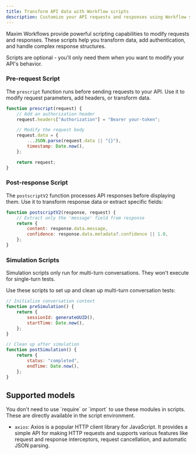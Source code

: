 ```yaml
---
title: Transform API data with Workflow scripts
description: Customize your API requests and responses using Workflow scripts
---
```


Maxim Workflows provide powerful scripting capabilities to modify requests and responses. These scripts help you transform data, add authentication, and handle complex response structures.

<Callout type="info">Scripts are optional - you'll only need them when you want to modify your API's behavior.</Callout>

### Pre-request Script

The `prescript` function runs before sending requests to your API. Use it to modify request parameters, add headers, or transform data.

```javascript
function prescript(request) {
	// Add an authorization header
	request.headers["Authorization"] = "Bearer your-token";

	// Modify the request body
	request.data = {
		...JSON.parse(request.data || "{}"),
		timestamp: Date.now(),
	};

	return request;
}
```

### Post-response Script

The `postscriptV2` function processes API responses before displaying them. Use it to transform response data or extract specific fields:

```javascript
function postscriptV2(response, request) {
	// Extract only the 'message' field from response
	return {
		content: response.data.message,
		confidence: response.data.metadata?.confidence || 1.0,
	};
}
```

### Simulation Scripts

<Callout type="info">Simulation scripts only run for multi-turn conversations. They won't execute for single-turn tests.</Callout>

Use these scripts to set up and clean up multi-turn conversation tests:

```javascript
// Initialize conversation context
function preSimulation() {
	return {
		sessionId: generateUUID(),
		startTime: Date.now(),
	};
}

// Clean up after simulation
function postSimulation() {
	return {
		status: "completed",
		endTime: Date.now(),
	};
}
```

## Supported models

<Callout type="info">
	You don't need to use `require` or `import` to use these modules in scripts. These are directly available in the script environment.
</Callout>

- `axios`: Axios is a popular HTTP client library for JavaScript. It provides a simple API for making HTTP requests and supports various features like request and response interceptors, request cancellation, and automatic JSON parsing.

